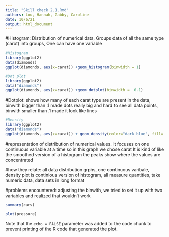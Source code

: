 ```yaml
---
title: "Skill check 2.1.Rmd"
authors: Lou, Hannah, Gabby, Caroline
date: 10/6/21
output: html_document
---
```



#Histogram: Distribution of numerical data, Groups data of all the same type (carot) into groups, One can have one variable
```r
#Histogram
library(ggplot2)
data(diamonds)
ggplot(diamonds, aes(x=carat)) +geom_histogram(binwidth = 1)

```
```r
#Dot plot
library(ggplot2)
data("diamonds")
ggplot(diamonds, aes(x=carat)) +geom_dotplot(binwidth =  0.1)
```
#Dotplot: shows how many of each carat type are present in the data, binwith bigger than .1 made dots really big and hard to see all data points, binwith smaller than .1 made it look like lines


```r
#Density
library(ggplot2)
data("diamonds")
ggplot(diamonds, aes(x=carat)) + geom_density(color="dark blue", fill= "light blue")

```
#representation of distribution of numerical values. It focuses on one continuous variable at a time so in this graph we chose carat It is kind of like the smoothed version of a histogram the peaks show where the values are concentrated

#how they relate: all data distribution grphs, one continuous varibale, density plot is continious version of histogram, all measure quantities, take numeric data, data sets in long format

#problems encountered: adjusting the binwith, we tried to set it up with two variables and realized that wouldn't work


```r
summary(cars)
```



```r
plot(pressure)
```

Note that the `echo = FALSE` parameter was added to the code chunk to prevent printing of the R code that generated the plot.
